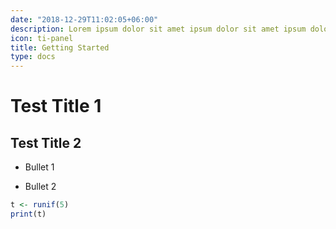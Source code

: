 ```yaml
---
date: "2018-12-29T11:02:05+06:00"
description: Lorem ipsum dolor sit amet ipsum dolor sit amet ipsum dolor sit amet
icon: ti-panel
title: Getting Started
type: docs
---
```


# Test Title 1


## Test Title 2

* Bullet 1

* Bullet 2

```r
t <- runif(5)
print(t)

```
